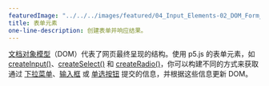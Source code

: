 ---
featuredImage: "../../../images/featured/04_Input_Elements-02_DOM_Form_Elements-thumbnail.png"
title: 表单元素
one-line-description: 创建表单并响应结果。
---

<a href="https://developer.mozilla.org/en-US/docs/Web/API/Document_Object_Model" target="_blank">文档对象模型</a>（DOM）代表了网页最终呈现的结构。使用 p5.js 的表单元素，如 <a href="https://p5js.org/reference/#/p5/createInput" target="_blank">createInput()</a>、<a href="https://p5js.org/reference/#/p5/createSelect" target="_blank">createSelect()</a> 和 <a href="https://p5js.org/reference/#/p5/createRadio" target="_blank">createRadio()</a>，你可以构建不同的方式来获取通过 <a href="https://developer.mozilla.org/en-US/docs/Web/HTML/Element/select" target="_blank">下拉菜单</a>、<a href="https://developer.mozilla.org/en-US/docs/Web/HTML/Element/input" target="_blank">输入框</a> 或 <a href="https://developer.mozilla.org/en-US/docs/Web/HTML/Element/input/radio" target="_blank">单选按钮</a> 提交的信息，并根据这些信息更新 DOM。